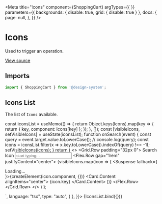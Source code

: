 
<Meta
  title="Icons"
  component={ShoppingCart}
  argTypes={{ }}
  parameters={{
    backgrounds: { disable: true, grid: { disable: true } },
    docs: {
      page: null,
    },
  }}
/>

# Icons

Used to trigger an operation.

[View source](https://github.com/actarian/design-system/tree/main/@icons/icons)

## Imports

```js
import { ShoppingCart } from '@design-system';
```

## Icons List

The list of `Icons` available.

  const iconsList = useMemo(() => {
    return Object.keys(Icons).map(key => {
      return { key, component: Icons[key] };
    });
  }, []);
  const [visibleIcons, setVisibleIcons] = useState(iconsList);
  function onSearch(event) {
    const query = event.target.value.toLowerCase();
    // console.log(query);
    const icons = iconsList.filter(x => x.key.toLowerCase().indexOf(query) !== -1);
    setVisibleIcons(icons);
  }
  return (
  <>
    <Container>
      <Grid.Row padding="32px 0">
        <Grid>
          <Text type="h4" fontWeight="700" marginBottom="2rem">Search Icon</Text>
          <Input name="search" placeholder="start typing..." onChange={onSearch} marginBottom="2rem" />
          <Flex.Row gap="1rem" justifyContent="center">
            {visibleIcons.map(icon => (
              <Card key={icon.key} type="alfa" flexGrow="1" width="180px" padding="0.5rem" border="2px solid var(--color-neutral-200)">
                <Media height="64px">
                  <Suspense fallback={<div>Loading...</div>}>{createElement(icon.component, {})}</Suspense>
                </Media>
                <Card.Content alignItems="center">
                  <Text type="smaller">{icon.key}</Text>
                </Card.Content>
              </Card>
            ))}
          </Flex.Row>
        </Grid>
      </Grid.Row>
    </Container>
  </>
  )
};

<Canvas>
  <Story name="Icons" parameters={{
    docs: {
      source: {
        code: `import { ShoppingCart } from '@design-system';
        <ShoppingCart />
        `,
        language: "tsx",
        type: "auto",
      }
    },
  }}>
    {IconsList.bind({})}
  </Story>
</Canvas>

<!--
<Canvas>
  <Story name="example">
    <Container>
      <Flex.Row gap="1rem" padding="1rem">
        <Flex><Activity /></Flex>
        <Flex><Airplay /></Flex>
        <Flex><AlertCircle /></Flex>
        <Flex><AlertOctagon /></Flex>
        <Flex><AlertTriangle /></Flex>
        <Flex><AlignCenter /></Flex>
        <Flex><AlignJustify /></Flex>
      </Flex.Row>
    </Container>
  </Story>
</Canvas>
-->

